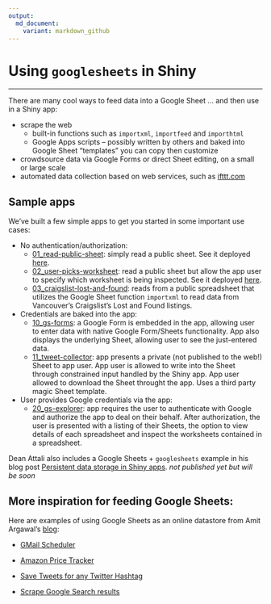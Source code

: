 ```yaml
---
output:
  md_document:
    variant: markdown_github
---
```


<!-- README.md is generated from README.Rmd. Please edit that file -->

# Using `googlesheets` in Shiny

---

There are many cool ways to feed data into a Google Sheet ... and then use in a Shiny app:

  * scrape the web
    - built-in functions such as `importxml`, `importfeed` and `importhtml`
    - Google Apps scripts -- possibly written by others and baked into Google Sheet "templates" you can copy then customize
  * crowdsource data via Google Forms or direct Sheet editing, on a small or large scale
  * automated data collection based on web services, such as [ifttt.com](https://ifttt.com)
  
## Sample apps

We've built a few simple apps to get you started in some important use cases:

  * No authentication/authorization:
    - [01_read-public-sheet](01_read-public-sheet): simply read a public sheet. See it deployed [here](https://jennybc.shinyapps.io/01_read-public-sheet).
    - [02_user-picks-worksheet](02-user-picks-worksheet): read a public sheet but allow the app user to specify which worksheet is being inspected. See it deployed [here](https://jennybc.shinyapps.io/02_user-picks-worksheet).
    - [03_craigslist-lost-and-found](03_craigslist-lost-and-found): reads from a public spreadsheet that utilizes the Google Sheet function `importxml` to read data from Vancouver's Craigslist's Lost and Found listings.
  * Credentials are baked into the app:
    - [10_gs-forms](10_gs-forms): a Google Form is embedded in the app, allowing user to enter data with native Google Form/Sheets functionality. App also displays the underlying Sheet, allowing user to see the just-entered data.
    - [11_tweet-collector](11_tweet-collector): app presents a private (not published to the web!) Sheet to app user. App user is allowed to write into the Sheet through constrained input handled by the Shiny app. App user allowed to download the Sheet throught the app. Uses a third party magic Sheet template.
  * User provides Google credentials via the app:
    - [20_gs-explorer](20_gs-explorer): app requires the user to authenticate with Google and authorize the app to deal on their behalf. After authorization, the user is presented with a listing of their Sheets, the option to view details of each spreadsheet and inspect the worksheets contained in a spreadsheet.
    
Dean Attali also includes a Google Sheets + `googlesheets` example in his blog post [Persistent data storage in Shiny apps](http://deanattali.com). *not published yet but will be soon*

## More inspiration for feeding Google Sheets:

Here are examples of using Google Sheets as an online datastore from Amit Argawal's [blog](http://www.labnol.org/tag/guide/):

  * [GMail Scheduler](http://www.labnol.org/internet/schedule-gmail-send-later/24867/)
  
  * [Amazon Price Tracker](http://www.labnol.org/internet/amazon-price-tracker/28156/)
  
  * [Save Tweets for any Twitter Hashtag](http://www.labnol.org/internet/save-twitter-hashtag-tweets/6505/)
  
  * [Scrape Google Search results](http://www.labnol.org/internet/google-web-scraping/28450/)

